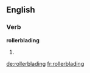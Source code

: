 ==English==

===Verb===
'''rollerblading'''
# {{present participle of|rollerblade}}

[[de:rollerblading]]
[[fr:rollerblading]]